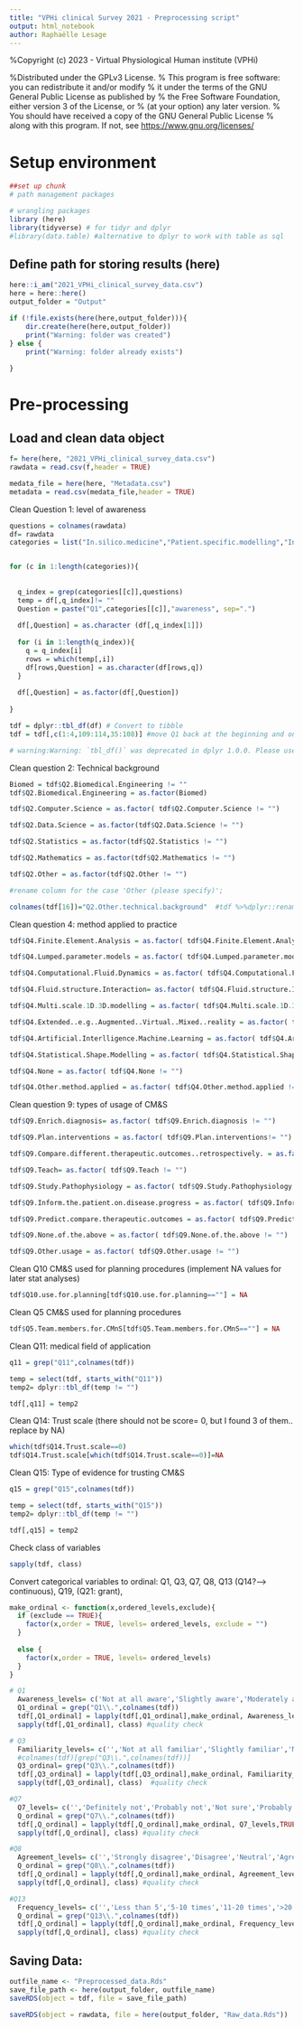---
title: "VPHi clinical Survey 2021 - Preprocessing script"
output: html_notebook
author: Raphaëlle Lesage
---

%Copyright (c) 2023 - Virtual Physiological Human institute (VPHi)

%Distributed under the GPLv3 License.
%     This program is free software: you can redistribute it and/or modify
%     it under the terms of the GNU General Public License as published by
%     the Free Software Foundation, either version 3 of the License, or
%     (at your option) any later version.
%     You should have received a copy of the GNU General Public License
%     along with this program.  If not, see <https://www.gnu.org/licenses/>



# Setup environment
```{r}
##set up chunk
# path management packages

# wrangling packages
library (here)
library(tidyverse) # for tidyr and dplyr
#library(data.table) #alternative to dplyr to work with table as sql
```

## Define path for storing results (here)
```{r}
here::i_am("2021_VPHi_clinical_survey_data.csv")
here = here::here()
output_folder = "Output"

if (!file.exists(here(here,output_folder))){
    dir.create(here(here,output_folder))
    print("Warning: folder was created")
} else {
    print("Warning: folder already exists")
    
}

```

# Pre-processing

## Load and clean data object
```{r}

f= here(here, "2021_VPHi_clinical_survey_data.csv")
rawdata = read.csv(f,header = TRUE)

medata_file = here(here, "Metadata.csv")
metadata = read.csv(medata_file,header = TRUE)


```

Clean Question 1: level of awareness

```{r}
questions = colnames(rawdata)
df= rawdata
categories = list("In.silico.medicine","Patient.specific.modelling","In.silico.clinical.trials","Virtual.Physiological.Human","Personalized.medicine","Digital.Twin")


for (c in 1:length(categories)){
  
  
  q_index = grep(categories[[c]],questions)
  temp = df[,q_index]!= ""
  Question = paste("Q1",categories[[c]],"awareness", sep=".")
  
  df[,Question] = as.character (df[,q_index[1]])
  
  for (i in 1:length(q_index)){
    q = q_index[i]
    rows = which(temp[,i])
    df[rows,Question] = as.character(df[rows,q])
  }
  
  df[,Question] = as.factor(df[,Question]) 
  
}

tdf = dplyr::tbl_df(df) # Convert to tibble  
tdf = tdf[,c(1:4,109:114,35:108)] #move Q1 back at the beginning and only keep aggregated version

# warning:Warning: `tbl_df()` was deprecated in dplyr 1.0.0. Please use `tibble::as_tibble()` instead.


```


Clean question 2: Technical background
```{r}

Biomed = tdf$Q2.Biomedical.Engineering != ""
tdf$Q2.Biomedical.Engineering = as.factor(Biomed)

tdf$Q2.Computer.Science = as.factor( tdf$Q2.Computer.Science != "")

tdf$Q2.Data.Science = as.factor(tdf$Q2.Data.Science != "")

tdf$Q2.Statistics = as.factor(tdf$Q2.Statistics != "")

tdf$Q2.Mathematics = as.factor(tdf$Q2.Mathematics != "")

tdf$Q2.Other = as.factor(tdf$Q2.Other != "")

#rename column for the case 'Other (please specify)';

colnames(tdf[16])="Q2.Other.technical.background"  #tdf %>%dplyr::rename(Other.technical.background = Other..please.specify.)

```

Clean question 4: method applied to practice
```{r}
tdf$Q4.Finite.Element.Analysis = as.factor( tdf$Q4.Finite.Element.Analysis != "")

tdf$Q4.Lumped.parameter.models = as.factor( tdf$Q4.Lumped.parameter.models!= "")

tdf$Q4.Computational.Fluid.Dynamics = as.factor( tdf$Q4.Computational.Fluid.Dynamics != "")

tdf$Q4.Fluid.structure.Interaction= as.factor( tdf$Q4.Fluid.structure.Interaction != "")

tdf$Q4.Multi.scale.1D.3D.modelling = as.factor( tdf$Q4.Multi.scale.1D.3D.modelling!= "")

tdf$Q4.Extended..e.g..Augmented..Virtual..Mixed..reality = as.factor( tdf$Q4.Extended..e.g..Augmented..Virtual..Mixed..reality != "")

tdf$Q4.Artificial.Interlligence.Machine.Learning = as.factor( tdf$Q4.Artificial.Interlligence.Machine.Learning != "")

tdf$Q4.Statistical.Shape.Modelling = as.factor( tdf$Q4.Statistical.Shape.Modelling != "")

tdf$Q4.None = as.factor( tdf$Q4.None != "")

tdf$Q4.Other.method.applied = as.factor( tdf$Q4.Other.method.applied != "")

```


Clean question 9: types of usage of CM&S
```{r}
tdf$Q9.Enrich.diagnosis= as.factor( tdf$Q9.Enrich.diagnosis != "")

tdf$Q9.Plan.interventions = as.factor( tdf$Q9.Plan.interventions!= "")

tdf$Q9.Compare.different.therapeutic.outcomes..retrospectively. = as.factor( tdf$Q9.Compare.different.therapeutic.outcomes..retrospectively. != "")

tdf$Q9.Teach= as.factor( tdf$Q9.Teach != "")

tdf$Q9.Study.Pathophysiology = as.factor( tdf$Q9.Study.Pathophysiology!= "")

tdf$Q9.Inform.the.patient.on.disease.progress = as.factor( tdf$Q9.Inform.the.patient.on.disease.progress != "")

tdf$Q9.Predict.compare.therapeutic.outcomes = as.factor( tdf$Q9.Predict.compare.therapeutic.outcomes != "")

tdf$Q9.None.of.the.above = as.factor( tdf$Q9.None.of.the.above != "")

tdf$Q9.Other.usage = as.factor( tdf$Q9.Other.usage != "")

```

Clean Q10 CM&S used for planning procedures (implement NA values for later stat analyses)
```{r}
tdf$Q10.use.for.planning[tdf$Q10.use.for.planning==""] = NA

```

Clean Q5 CM&S used for planning procedures
```{r}
tdf$Q5.Team.members.for.CMnS[tdf$Q5.Team.members.for.CMnS==""] = NA

```


Clean Q11: medical field of application
```{r}
q11 = grep("Q11",colnames(tdf))

temp = select(tdf, starts_with("Q11"))
temp2= dplyr::tbl_df(temp != "")

tdf[,q11] = temp2

```

Clean Q14: Trust scale (there should not be score= 0, but I found 3 of them.. replace by NA)
```{r}
which(tdf$Q14.Trust.scale==0)
tdf$Q14.Trust.scale[which(tdf$Q14.Trust.scale==0)]=NA
```


Clean Q15: Type of evidence for trusting CM&S
```{r}
q15 = grep("Q15",colnames(tdf))

temp = select(tdf, starts_with("Q15"))
temp2= dplyr::tbl_df(temp != "")

tdf[,q15] = temp2

```

Check class of variables
```{r}
sapply(tdf, class)
```


Convert categorical variables to ordinal: Q1, Q3, Q7, Q8, Q13 (Q14?--> continuous), Q19, (Q21: grant), 

```{r}

make_ordinal <- function(x,ordered_levels,exclude){
  if (exclude == TRUE){
    factor(x,order = TRUE, levels= ordered_levels, exclude = "")
  }  
  
  else {
    factor(x,order = TRUE, levels= ordered_levels)
  }
}

# Q1
  Awareness_levels= c('Not at all aware','Slightly aware','Moderately aware','Very aware','Extremely aware')
  Q1_ordinal = grep("Q1\\.",colnames(tdf))
  tdf[,Q1_ordinal] = lapply(tdf[,Q1_ordinal],make_ordinal, Awareness_levels,TRUE)
  sapply(tdf[,Q1_ordinal], class) #quality check

# Q3
  Familiarity_levels= c('','Not at all familiar','Slightly familiar','Moderately familiar','Very familiar','Extremely familiar')
  #colnames(tdf)[grep("Q3\\.",colnames(tdf))]
  Q3_ordinal= grep("Q3\\.",colnames(tdf))
  tdf[,Q3_ordinal] = lapply(tdf[,Q3_ordinal],make_ordinal, Familiarity_levels,TRUE)
  sapply(tdf[,Q3_ordinal], class)  #quality check

#Q7
  Q7_levels= c('','Definitely not','Probably not','Not sure','Probably yes','Definitely yes')
  Q_ordinal = grep("Q7\\.",colnames(tdf))
  tdf[,Q_ordinal] = lapply(tdf[,Q_ordinal],make_ordinal, Q7_levels,TRUE)
  sapply(tdf[,Q_ordinal], class) #quality check

#Q8
  Agreement_levels= c('','Strongly disagree','Disagree','Neutral','Agree','Strongly agree')
  Q_ordinal = grep("Q8\\.",colnames(tdf))
  tdf[,Q_ordinal] = lapply(tdf[,Q_ordinal],make_ordinal, Agreement_levels, TRUE)
  sapply(tdf[,Q_ordinal], class) #quality check

#Q13
  Frequency_levels= c('','Less than 5','5-10 times','11-20 times','>20 times')
  Q_ordinal = grep("Q13\\.",colnames(tdf))
  tdf[,Q_ordinal] = lapply(tdf[,Q_ordinal],make_ordinal, Frequency_levels, TRUE)
  sapply(tdf[,Q_ordinal], class) #quality check

```


## Saving Data:

```{r}
outfile_name <- "Preprocessed_data.Rds"
save_file_path <- here(output_folder, outfile_name)
saveRDS(object = tdf, file = save_file_path)

saveRDS(object = rawdata, file = here(output_folder, "Raw_data.Rds"))

```

